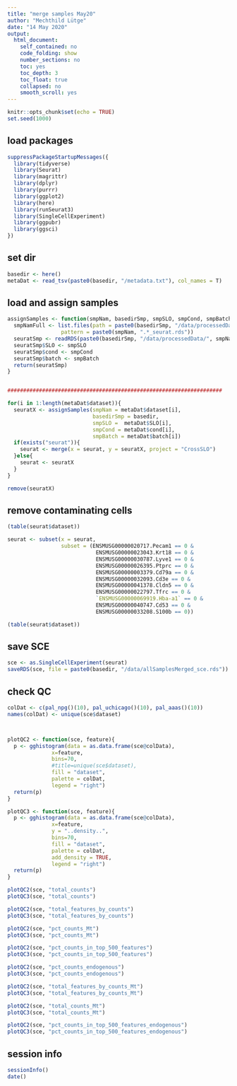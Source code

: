 ```yaml
---
title: "merge samples May20"
author: "Mechthild Lütge"
date: "14 May 2020"
output:
  html_document:
    self_contained: no
    code_folding: show
    number_sections: no
    toc: yes
    toc_depth: 3
    toc_float: true
    collapsed: no
    smooth_scroll: yes
---
```


```r
knitr::opts_chunk$set(echo = TRUE)
set.seed(1000)
```

## load packages
```r
suppressPackageStartupMessages({
  library(tidyverse)
  library(Seurat)
  library(magrittr)
  library(dplyr)
  library(purrr)
  library(ggplot2)
  library(here)
  library(runSeurat3)
  library(SingleCellExperiment)
  library(ggpubr)
  library(ggsci)
})

```


## set dir
```r
basedir <- here()
metaDat <- read_tsv(paste0(basedir, "/metadata.txt"), col_names = T)

```

## load and assign samples
```r

assignSamples <- function(smpNam, basedirSmp, smpSLO, smpCond, smpBatch){
  smpNamFull <- list.files(path = paste0(basedirSmp, "/data/processedData/"),
				 pattern = paste0(smpNam, ".*_seurat.rds"))
  seuratSmp <- readRDS(paste0(basedirSmp, "/data/processedData/", smpNamFull))
  seuratSmp$SLO <- smpSLO
  seuratSmp$cond <- smpCond
  seuratSmp$batch <- smpBatch
  return(seuratSmp)
}


####################################################################

for(i in 1:length(metaDat$dataset)){
  seuratX <- assignSamples(smpNam = metaDat$dataset[i],
                           basedirSmp = basedir,
                           smpSLO =  metaDat$SLO[i],
                           smpCond = metaDat$cond[i],
                           smpBatch = metaDat$batch[i])
  if(exists("seurat")){
    seurat <- merge(x = seurat, y = seuratX, project = "CrossSLO")
  }else{
    seurat <- seuratX
  }
}

remove(seuratX)

```


## remove contaminating cells
```r

(table(seurat$dataset))

seurat <- subset(x = seurat,
                 subset = (ENSMUSG00000020717.Pecam1 == 0 &
                            ENSMUSG00000023043.Krt18 == 0 &
                            ENSMUSG00000030787.Lyve1 == 0 &
                            ENSMUSG00000026395.Ptprc == 0 &
                            ENSMUSG00000003379.Cd79a == 0 &
                            ENSMUSG00000032093.Cd3e == 0 &
                            ENSMUSG00000041378.Cldn5 == 0 &
                            ENSMUSG00000022797.Tfrc == 0 &
                            `ENSMUSG00000069919.Hba-a1` == 0 &
                            ENSMUSG00000040747.Cd53 == 0 &
                            ENSMUSG00000033208.S100b == 0))

(table(seurat$dataset))

```


## save SCE
```r
sce <- as.SingleCellExperiment(seurat)
saveRDS(sce, file = paste0(basedir, "/data/allSamplesMerged_sce.rds"))


```


## check QC
```r

colDat <- c(pal_npg()(10), pal_uchicago()(10), pal_aaas()(10))
names(colDat) <- unique(sce$dataset)



plotQC2 <- function(sce, feature){
  p <- gghistogram(data = as.data.frame(sce@colData),
              x=feature,
              bins=70,
              #title=unique(sce$dataset),
              fill = "dataset",
              palette = colDat,
              legend = "right")
  return(p)
}

plotQC3 <- function(sce, feature){
  p <- gghistogram(data = as.data.frame(sce@colData),
              x=feature,
              y = "..density..",
              bins=70,
              fill = "dataset",
              palette = colDat,
              add_density = TRUE,
              legend = "right")
  return(p)
}

plotQC2(sce, "total_counts")
plotQC3(sce, "total_counts")

plotQC2(sce, "total_features_by_counts")
plotQC3(sce, "total_features_by_counts")

plotQC2(sce, "pct_counts_Mt")
plotQC3(sce, "pct_counts_Mt")

plotQC2(sce, "pct_counts_in_top_500_features")
plotQC3(sce, "pct_counts_in_top_500_features")

plotQC2(sce, "pct_counts_endogenous")
plotQC3(sce, "pct_counts_endogenous")

plotQC2(sce, "total_features_by_counts_Mt")
plotQC3(sce, "total_features_by_counts_Mt")

plotQC2(sce, "total_counts_Mt")
plotQC3(sce, "total_counts_Mt")

plotQC2(sce, "pct_counts_in_top_500_features_endogenous")
plotQC3(sce, "pct_counts_in_top_500_features_endogenous")


```


## session info
```r
sessionInfo()
date()
```

